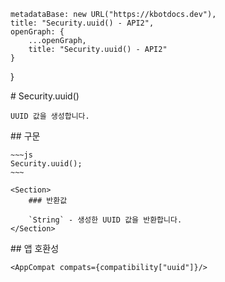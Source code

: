 
    metadataBase: new URL("https://kbotdocs.dev"),
    title: "Security.uuid() - API2",
    openGraph: {
        ...openGraph,
        title: "Security.uuid() - API2"
    }
}

<Section>
    # Security.uuid()

    UUID 값을 생성합니다.
</Section>
<Section>
    ## 구문

    ~~~js
    Security.uuid();
    ~~~

    <Section>
        ### 반환값

        `String` - 생성한 UUID 값을 반환합니다.
    </Section>
</Section>
<Section>
    ## 앱 호환성

    <AppCompat compats={compatibility["uuid"]}/>
</Section>